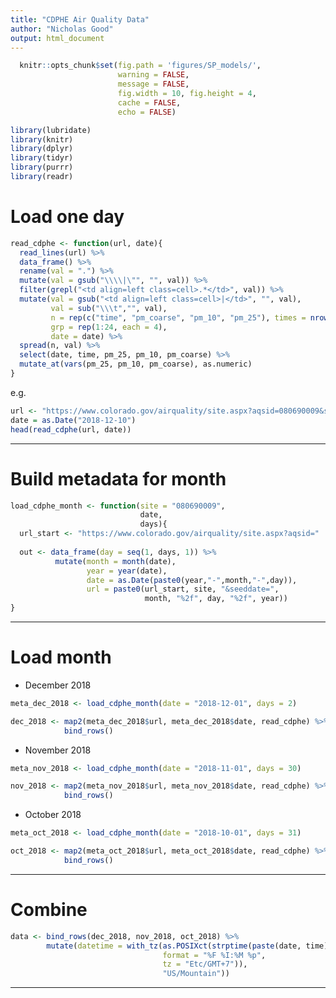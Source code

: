 ```yaml
---
title: "CDPHE Air Quality Data"
author: "Nicholas Good"
output: html_document
---
```


```r
  knitr::opts_chunk$set(fig.path = 'figures/SP_models/',
                        warning = FALSE,
                        message = FALSE,
                        fig.width = 10, fig.height = 4,
                        cache = FALSE,
                        echo = FALSE)
```

```r
library(lubridate)
library(knitr)
library(dplyr)
library(tidyr)
library(purrr)
library(readr)
```

# Load one day

```r
read_cdphe <- function(url, date){
  read_lines(url) %>%
  data_frame() %>%
  rename(val = ".") %>%
  mutate(val = gsub("\\\\|\"", "", val)) %>%
  filter(grepl("<td align=left class=cell>.*</td>", val)) %>%
  mutate(val = gsub("<td align=left class=cell>|</td>", "", val),
         val = sub("\\\t","", val),
         n = rep(c("time", "pm_coarse", "pm_10", "pm_25"), times = nrow(.) / 4),
         grp = rep(1:24, each = 4),
         date = date) %>%
  spread(n, val) %>%
  select(date, time, pm_25, pm_10, pm_coarse) %>%
  mutate_at(vars(pm_25, pm_10, pm_coarse), as.numeric)
}
```

e.g.

```r
url <- "https://www.colorado.gov/airquality/site.aspx?aqsid=080690009&seeddate=12%2f10%2f2018"
date = as.Date("2018-12-10")
head(read_cdphe(url, date))
```

---

# Build metadata for month

```r
load_cdphe_month <- function(site = "080690009",
                             date,
                             days){
  url_start <- "https://www.colorado.gov/airquality/site.aspx?aqsid="
  
  out <- data_frame(day = seq(1, days, 1)) %>%
          mutate(month = month(date),
                 year = year(date),
                 date = as.Date(paste0(year,"-",month,"-",day)),
                 url = paste0(url_start, site, "&seeddate=",
                              month, "%2f", day, "%2f", year))
}
```

---

# Load month

* December 2018

```r
meta_dec_2018 <- load_cdphe_month(date = "2018-12-01", days = 2)

dec_2018 <- map2(meta_dec_2018$url, meta_dec_2018$date, read_cdphe) %>%
            bind_rows()
```

* November 2018

```r
meta_nov_2018 <- load_cdphe_month(date = "2018-11-01", days = 30)

nov_2018 <- map2(meta_nov_2018$url, meta_nov_2018$date, read_cdphe) %>%
            bind_rows()
```

* October 2018

```r
meta_oct_2018 <- load_cdphe_month(date = "2018-10-01", days = 31)

oct_2018 <- map2(meta_oct_2018$url, meta_oct_2018$date, read_cdphe) %>%
            bind_rows()
```

---

# Combine

```r
data <- bind_rows(dec_2018, nov_2018, oct_2018) %>%
        mutate(datetime = with_tz(as.POSIXct(strptime(paste(date, time),
                                  format = "%F %I:%M %p",
                                  tz = "Etc/GMT+7")),
                                  "US/Mountain"))
```

---
